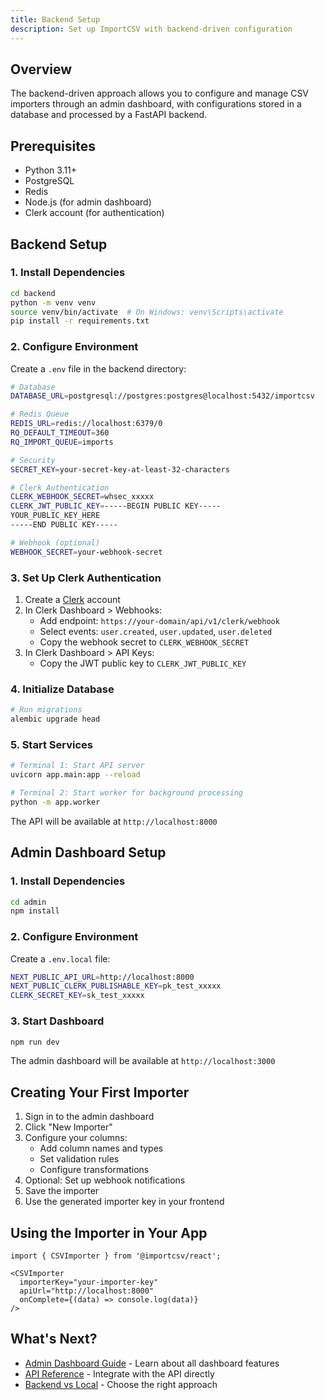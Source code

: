 ```yaml
---
title: Backend Setup
description: Set up ImportCSV with backend-driven configuration
---
```


## Overview

The backend-driven approach allows you to configure and manage CSV importers through an admin dashboard, with configurations stored in a database and processed by a FastAPI backend.

## Prerequisites

- Python 3.11+
- PostgreSQL
- Redis
- Node.js (for admin dashboard)
- Clerk account (for authentication)

## Backend Setup

### 1. Install Dependencies

```bash
cd backend
python -m venv venv
source venv/bin/activate  # On Windows: venv\Scripts\activate
pip install -r requirements.txt
```

### 2. Configure Environment

Create a `.env` file in the backend directory:

```bash
# Database
DATABASE_URL=postgresql://postgres:postgres@localhost:5432/importcsv

# Redis Queue
REDIS_URL=redis://localhost:6379/0
RQ_DEFAULT_TIMEOUT=360
RQ_IMPORT_QUEUE=imports

# Security
SECRET_KEY=your-secret-key-at-least-32-characters

# Clerk Authentication
CLERK_WEBHOOK_SECRET=whsec_xxxxx
CLERK_JWT_PUBLIC_KEY=-----BEGIN PUBLIC KEY-----
YOUR_PUBLIC_KEY_HERE
-----END PUBLIC KEY-----

# Webhook (optional)
WEBHOOK_SECRET=your-webhook-secret
```

### 3. Set Up Clerk Authentication

1. Create a [Clerk](https://clerk.com) account
2. In Clerk Dashboard > Webhooks:
   - Add endpoint: `https://your-domain/api/v1/clerk/webhook`
   - Select events: `user.created`, `user.updated`, `user.deleted`
   - Copy the webhook secret to `CLERK_WEBHOOK_SECRET`
3. In Clerk Dashboard > API Keys:
   - Copy the JWT public key to `CLERK_JWT_PUBLIC_KEY`

### 4. Initialize Database

```bash
# Run migrations
alembic upgrade head
```

### 5. Start Services

```bash
# Terminal 1: Start API server
uvicorn app.main:app --reload

# Terminal 2: Start worker for background processing
python -m app.worker
```

The API will be available at `http://localhost:8000`

## Admin Dashboard Setup

### 1. Install Dependencies

```bash
cd admin
npm install
```

### 2. Configure Environment

Create a `.env.local` file:

```bash
NEXT_PUBLIC_API_URL=http://localhost:8000
NEXT_PUBLIC_CLERK_PUBLISHABLE_KEY=pk_test_xxxxx
CLERK_SECRET_KEY=sk_test_xxxxx
```

### 3. Start Dashboard

```bash
npm run dev
```

The admin dashboard will be available at `http://localhost:3000`

## Creating Your First Importer

1. Sign in to the admin dashboard
2. Click "New Importer"
3. Configure your columns:
   - Add column names and types
   - Set validation rules
   - Configure transformations
4. Optional: Set up webhook notifications
5. Save the importer
6. Use the generated importer key in your frontend

## Using the Importer in Your App

```tsx
import { CSVImporter } from '@importcsv/react';

<CSVImporter
  importerKey="your-importer-key"
  apiUrl="http://localhost:8000"
  onComplete={(data) => console.log(data)}
/>
```

## What's Next?

- [Admin Dashboard Guide](/backend/admin-dashboard) - Learn about all dashboard features
- [API Reference](/backend/api-reference) - Integrate with the API directly
- [Backend vs Local](/backend/comparison) - Choose the right approach